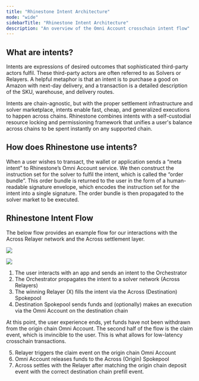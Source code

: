 ```yaml
---
title: "Rhinestone Intent Architecture"
mode: "wide"
sidebarTitle: "Rhinestone Intent Architecture"
description: "An overview of the Omni Account crosschain intent flow"
---
```


## What are intents?

Intents are expressions of desired outcomes that sophisticated third-party actors fulfil. These third-party actors are often referred to as Solvers or Relayers. A helpful metaphor is that an intent is to purchase a good on Amazon with next-day delivery, and a transaction is a detailed description of the SKU, warehouse, and delivery routes.

Intents are chain-agnostic, but with the proper settlement infrastructure and solver marketplace, intents enable fast, cheap, and generalized executions to happen across chains. Rhinestone combines intents with a self-custodial resource locking and permissioning framework that unifies a user's balance across chains to be spent instantly on any supported chain.

## How does Rhinestone use intents?

When a user wishes to transact, the wallet or application sends a “meta intent” to Rhinestone’s Omni Account service. We then construct the instruction set for the solver to fulfil the intent, which is called the “order bundle”. This order bundle is returned to the user in the form of a human-readable signature envelope, which encodes the instruction set for the intent into a single signature. The order bundle is then propagated to the solver market to be executed.

## Rhinestone Intent Flow

The below flow provides an example flow for our interactions with the Across Relayer network and the Across settlement layer.

<img
  className="block dark:hidden"
  src="/images/omniaccount_5_light.png"
/>

<img
  className="hidden dark:block"
  src="/images/omniaccount_5_dark.png"
/>

1. The user interacts with an app and sends an intent to the Orchestrator
2. The Orchestrator propagates the intent to a solver network (Across Relayers)
3. The winning Relayer (X) fills the intent via the Across (Destination) Spokepool
4. Destination Spokepool sends funds and (optionally) makes an execution via the Omni Account on the destination chain

At this point, the user experience ends, yet funds have not been withdrawn from the origin chain Omni Account. The second half of the flow is the claim event, which is invincible to the user. This is what allows for low-latency crosschain transactions.

5. Relayer triggers the claim event on the origin chain Omni Account
6. Omni Account releases funds to the Across (Origin) Spokepool
7. Across settles with the Relayer after matching the origin chain deposit event with the correct destination chain prefill event.
